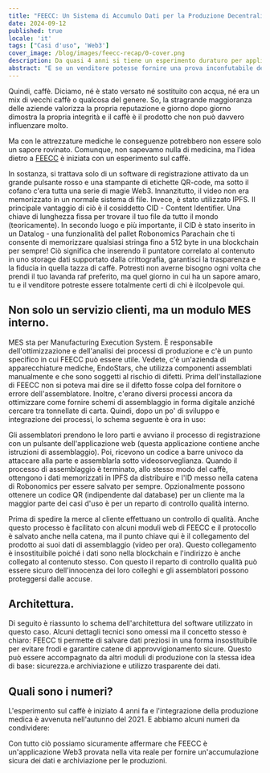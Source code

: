 ```yaml
---
title: "FEECC: Un Sistema di Accumulo Dati per la Produzione Decentralizzata"
date: 2024-09-12
published: true
locale: 'it'
tags: ["Casi d'uso", 'Web3']
cover_image: /blog/images/feecc-recap/0-cover.png
description: Da quasi 4 anni si tiene un esperimento duraturo per applicare le tecnologie Robonomics a un'attività di produzione reale. Qui c'è un breve riassunto di ciò.
abstract: "E se un venditore potesse fornire una prova inconfutabile della genuinità del tuo.. cappuccino? E se non fosse una tazza di caffè, ma piuttosto una grande catena di approvvigionamento per un produttore di automobili. O, ancora più responsabile, un'azienda di apparecchiature mediche? Pavel Tarasov [PaTara]"
---
```


Quindi, caffè. Diciamo, né è stato versato né sostituito con acqua, né era un mix di vecchi caffè o qualcosa del genere. 
So, la stragrande maggioranza delle aziende valorizza la propria reputazione e giorno dopo giorno dimostra la propria integrità e il caffè 
è il prodotto che non può davvero influenzare molto.

Ma con le attrezzature mediche le conseguenze potrebbero non essere solo un sapore rovinato. Comunque, non sapevamo nulla di medicina, 
ma l'idea dietro a [FEECC](https://multi-agent.io/projects/feecc/) è iniziata con un esperimento sul caffè.

<RbImage zoom src="/blog/images/feecc-recap/1-coffee.png" alt="Schema del Caffè" />

In sostanza, si trattava solo di un software di registrazione attivato da un grande pulsante rosso e una stampante di etichette QR-code, 
ma sotto il cofano c'era tutta una serie di magie Web3.
Innanzitutto, il video non era memorizzato in un normale sistema di file. Invece, è stato utilizzato IPFS. Il principale vantaggio di ciò è il 
cosiddetto CID - Content Identifier. Una chiave di lunghezza fissa per trovare il tuo file da tutto il mondo (teoricamente).
In secondo luogo e più importante, il CID è stato inserito in un Datalog - una funzionalità del pallet Robonomics Parachain che ti consente di 
memorizzare qualsiasi stringa fino a 512 byte in una blockchain per sempre! Ciò significa che inserendo il puntatore correlato al contenuto in 
uno storage dati supportato dalla crittografia, garantisci la trasparenza e la fiducia in quella tazza di caffè. Potresti non averne bisogno ogni 
volta che prendi il tuo lavanda raf preferito, ma quel giorno in cui ha un sapore amaro, tu e il venditore potreste essere totalmente certi di chi è ilcolpevole qui. 


## Non solo un servizio clienti, ma un modulo MES interno.

MES sta per Manufacturing Execution System. È responsabile dell'ottimizzazione e dell'analisi dei processi di produzione 
e c'è un punto specifico in cui FEECC può essere utile. Vedete, c'è un'azienda di apparecchiature mediche, EndoStars, 
che utilizza componenti assemblati manualmente e che sono soggetti al rischio di difetti. Prima dell'installazione di FEECC 
non si poteva mai dire se il difetto fosse colpa del fornitore o errore dell'assemblatore. Inoltre, c'erano diversi 
processi ancora da ottimizzare come fornire schemi di assemblaggio in forma digitale anziché cercare tra tonnellate di 
carta. Quindi, dopo un po' di sviluppo e integrazione dei processi, lo schema seguente è ora in uso:

<RbImage zoom src="/blog/images/feecc-recap/2-assembly.png" alt="Assemblaggio" />

Gli assemblatori prendono le loro parti e avviano il processo di registrazione con un pulsante dell'applicazione web 
(questa applicazione contiene anche istruzioni di assemblaggio). Poi, ricevono un codice a barre univoco da attaccare 
alla parte e assemblarla sotto videosorveglianza. Quando il processo di assemblaggio è terminato, allo stesso modo del 
caffè, ottengono i dati memorizzati in IPFS da distribuire e l'ID messo nella catena di Robonomics per essere salvato 
per sempre. Opzionalmente possono ottenere un codice QR (indipendente dal database) per un cliente ma la maggior parte 
dei casi d'uso è per un reparto di controllo qualità interno. 


Prima di spedire la merce al cliente effettuano un controllo di qualità. Anche questo processo è facilitato con alcuni 
moduli web di FEECC e il protocollo è salvato anche nella catena, ma il punto chiave qui è il collegamento del prodotto 
ai suoi dati di assemblaggio (video per ora). Questo collegamento è insostituibile poiché i dati sono nella blockchain e 
l'indirizzo è anche collegato al contenuto stesso. Con questo il reparto di controllo qualità può essere sicuro 
dell'innocenza dei loro colleghi e gli assemblatori possono proteggersi dalle accuse.

<RbImage zoom src="/blog/images/feecc-recap/3-qcd.png" alt="QCD" />

## Architettura.
Di seguito è riassunto lo schema dell'architettura del software utilizzato in questo caso. Alcuni dettagli tecnici sono 
omessi ma il concetto stesso è chiaro: FEECC ti permette di salvare dati preziosi in una forma insostituibile per evitare 
frodi e garantire catene di approvvigionamento sicure. Questo può essere accompagnato da altri moduli di produzione con 
la stessa idea di base: sicurezza.e 
archiviazione e utilizzo trasparente dei dati.

<RbImage zoom src="/blog/images/feecc-recap/4-architecture.png" alt="Architettura" />

## Quali sono i numeri?

L'esperimento sul caffè è iniziato 4 anni fa e l'integrazione della produzione medica è avvenuta nell'autunno del 2021. E abbiamo alcuni numeri da condividere:

<RbImage zoom src="/blog/images/feecc-recap/5-numbers.png" alt="Numeri" />

Con tutto ciò possiamo sicuramente affermare che FEECC è un'applicazione Web3 provata nella vita reale per fornire un'accumulazione sicura dei dati e archiviazione per le produzioni.